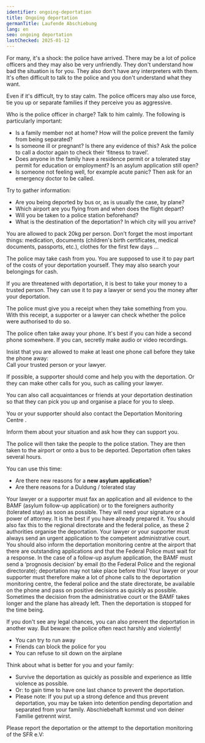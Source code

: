 ```yaml
---
identifier: ongoing-deportation
title: Ongoing deportation
germanTitle: Laufende Abschiebung
lang: en
seo: ongoing deportation
lastChecked: 2025-01-12
---
```



For many, it's a shock: the police have arrived. There may be a lot of police officers and they may also be very unfriendly. They don't understand how bad the situation is for you. They also don't have any interpreters with them. It's often difficult to talk to the police and you don't understand what they want.

Even if it's difficult, try to stay calm. The police officers may also use force, tie you up or separate families if they perceive you as aggressive.

Who is the police officer in charge? Talk to him calmly. The following is particularly important:

- Is a family member not at home? How will the police prevent the family from being separated?
- Is someone ill or pregnant? Is there any evidence of this? Ask the police to call a doctor again to check their ‘fitness to travel’.
- Does anyone in the family have a residence permit or a tolerated stay permit for education or employment? Is an asylum application still open?
- Is someone not feeling well, for example acute panic? Then ask for an emergency doctor to be called.


Try to gather information:

- Are you being deported by bus or, as is usually the case, by plane?
- Which airport are you flying from and when does the flight depart?
- Will you be taken to a police station beforehand?
- What is the destination of the deportation? In which city will you arrive?

You are allowed to pack 20kg per person. Don't forget the most important things: medication, documents (children's birth certificates, medical documents, passports, etc.), clothes for the first few days ...

The police may take cash from you. You are supposed to use it to pay part of the costs of your deportation yourself. They may also search your belongings for cash.

If you are threatened with deportation, it is best to take your money to a trusted person. They can use it to pay a lawyer or send you the money after your deportation.

The police must give you a receipt when they take something from you. With this receipt, a supporter or a lawyer can check whether the police were authorised to do so.

The police often take away your phone. It's best if you can hide a second phone somewhere. If you can, secretly make audio or video recordings.

Insist that you are allowed to make at least one phone call before they take the phone away:  
Call your trusted person or your lawyer.

If possible, a supporter should come and help you with the deportation. Or they can make other calls for you, such as calling your lawyer.

You can also call acquaintances or friends at your deportation destination so that they can pick you up and organise a place for you to sleep.

You or your supporter should also contact the <InternalShortLink identifier="contacts">Deportation Monitoring Centre</InternalShortLink> .

Inform them about your situation and ask how they can support you.

The police will then take the people to the police station. They are then taken to the airport or onto a bus to be deported. Deportation often takes several hours.

You can use this time:

- Are there new reasons for a **__new asylum application__**?
- Are there reasons for a <InternalShortLink identifier="duldung">Duldung / tolerated stay</InternalShortLink>
  
Your lawyer or a supporter must fax an application and all evidence to the BAMF (asylum follow-up application) or to the foreigners authority (tolerated stay) as soon as possible. They will need your <InternalShortLink identifier="forms">signature or a power of attorney</InternalShortLink>. It is the best if you have already <InternalShortLink identifier="prepare-deportation">prepared</InternalShortLink> it.
You should also fax this to the regional directorate and the federal police, as these 2 authorities organise the deportation.
Your lawyer or your supporter must always send an urgent application to the competent administrative court.
You should also inform the deportation monitoring centre at the airport that there are outstanding applications and that the Federal Police must wait for a response.
In the case of a follow-up asylum application, the BAMF must send a ‘prognosis decision’ by email (to the Federal Police and the regional directorate); deportation may not take place before this!
Your lawyer or your supporter must therefore make a lot of phone calls to the deportation monitoring centre, the federal police and the state directorate, be available on the phone and pass on positive decisions as quickly as possible.
Sometimes the decision from the administrative court or the BAMF takes longer and the plane has already left. Then the deportation is stopped for the time being.

If you don't see any legal chances, you can also prevent the deportation in another way. But beware: the police often react harshly and violently!

- You can try to run away
- Friends can block the police for you
- You can refuse to sit down on the airplane

<ExternalShortLink identifier="airplane"></ExternalShortLink>

<ExternalShortLink identifier="noboarderassembly_resistance"></ExternalShortLink>

Think about what is better for you and your family:

- Survive the deportation as quickly as possible and experience as little violence as possible.
- Or: to gain time to have one last chance to prevent the deportation.
- Please note: If you put up a strong defence and thus prevent deportation, you may be taken into <InternalShortLink identifier="detention">detention pending deportation</InternalShortLink> and separated from your family. <InternalShortLink identifier="detention">Abschiebehaft</InternalShortLink> kommst und von deiner Familie getrennt wirst.

Please report the deportation or the attempt to the deportation monitoring of the SFR e.V: 

<Address identifier="sfr_abschiebemonitoring"/>
